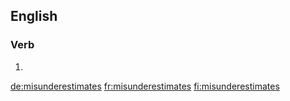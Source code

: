 ==English==

===Verb===
{{head|en}}

# {{en-third-person singular of|misunderestimate}}

[[de:misunderestimates]]
[[fr:misunderestimates]]
[[fi:misunderestimates]]